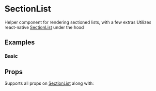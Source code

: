 <!--- SectionList.stories.mdx -->



<Meta title="Components/Lists/SectionList" component={SectionList}/>

# SectionList

Helper component for rendering sectioned lists, with a few extras
Utilizes react-native [SectionList](https://reactnative.dev/docs/sectionlist) under the hood

## Examples

### Basic
<Preview>
  <Story name="Basic">
    <Basic />
  </Story>
</Preview>


## Props
Supports all props on [SectionList](https://reactnative.dev/docs/sectionlist#props) 
along with:

<Props of={SectionListNative} />

